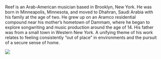 
Reef is an Arab-American musician based in Brooklyn, New York. He was born in
Minneapolis, Minnesota, and moved to Dhahran, Saudi Arabia with his family at
the age of two. He grew up on an Aramco residential compound near his mother’s
hometown of Dammam, where he began to explore songwriting and music production
around the age of 14. His father was from a small town in Western New York. A
unifying theme of his work relates to feeling consistently “out of place” in
environments and the pursuit of a secure sense of home.

<div className="relative min-w-full h-96 mt-3">
  <Image
    className="rounded-sm object-cover"
    src="https://reef.mypinata.cloud/ipfs/QmYcdFARDcjn2mmGMbYzRRMBiBuHEehooCRh2x5ScePbfK"
    fill
  />
</div>
